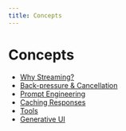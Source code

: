 ```yaml
---
title: Concepts
---
```


# Concepts

- [Why Streaming?](./concepts/streaming)
- [Back-pressure & Cancellation](./concepts/backpressure-and-cancellation)
- [Prompt Engineering](./concepts/prompt-engineering)
- [Caching Responses](./concepts/caching)
- [Tools](./concepts/tools)
- [Generative UI](./concepts/ai-rsc)
